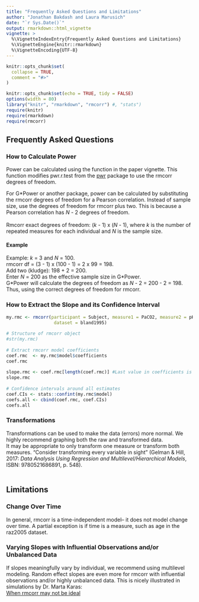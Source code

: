 ```yaml
---
title: "Frequently Asked Questions and Limitations"
author: "Jonathan Bakdash and Laura Marusich"
date: "`r Sys.Date()`"
output: rmarkdown::html_vignette
vignette: >
  %\VignetteIndexEntry{Frequently Asked Questions and Limitations}
  %\VignetteEngine{knitr::rmarkdown}
  %\VignetteEncoding{UTF-8}
---
```


```r
knitr::opts_chunk$set(
  collapse = TRUE,
  comment = "#>"
)
```

```r
knitr::opts_chunk$set(echo = TRUE, tidy = FALSE)
options(width = 80)
library("knitr", "rmarkdown", "rmcorr") #, "stats")
require(knitr)
require(rmarkdown)
require(rmcorr)

```
## Frequently Asked Questions 

### How to Calculate Power
Power can be calculated using the \emph{power.rmcorr} function in the paper vignette. This function modifies pwr.r.test from the <a href="https://cran.r-project.org/web/packages/pwr/index.html">pwr</a> package to use the rmcorr degrees of freedom.
<br> 

For G\*Power or another package, power can be calculated by substituting the rmcorr degrees of freedom for a Pearson correlation. Instead of sample size, use the degrees of freedom for rmcorr plus two. This is because a Pearson correlation has *N* - 2 degrees of freedom.<br>
<br>
Rmcorr exact degrees of freedom: (*k* - 1) x (*N* - 1), where *k* is the number of repeated measures for each individual and *N* is the sample size.<br>

#### Example 
Example: *k* = 3 and *N* = 100.<br> 
rmcorr df = (3 - 1) x (100 - 1) = 2 x 99 = 198.<br>
Add two (kludge): 198 + 2 = 200.<br>
Enter *N* = 200 as the effective sample size in G\*Power.<br>
G\*Power will calculate the degrees of freedom as *N* - 2 = 200 - 2 = 198. Thus, using the correct degrees of freedom for rmcorr.<br>

### How to Extract the Slope and its Confidence Interval
```r
my.rmc <- rmcorr(participant = Subject, measure1 = PaCO2, measure2 = pH, 
                  dataset = bland1995)
 
# Structure of rmcorr object
#str(my.rmc)
 
# Extract rmcorr model coefficients
coef.rmc  <- my.rmc$model$coefficients
coef.rmc
 
slope.rmc <- coef.rmc[length(coef.rmc)] #Last value in coefficients is the slope
slope.rmc
 
# Confidence intervals around all estimates
coef.CIs <- stats::confint(my.rmc$model) 
coefs.all <- cbind(coef.rmc, coef.CIs)
coefs.all
```

### Transformations
Transformations can be used to make the data (errors) more normal. We highly recommend graphing both the raw and transformed data.
<br>
It may be appropriate to only transform one measure or transform both measures. "Consider transforming every variable in sight" (Gelman \& Hill, 2017: *Data Analysis Using Regression and Multilevel/Hierarchical Models*, ISBN: 9780521686891, p. 548).  
<br>

## Limitations 

### Change Over Time 
In general, rmcorr is a time-independent model-- it does not model change over time. A partial
exception is if time is a measure, such as age in the raz2005 dataset.
<br>

### Varying Slopes with Influential Observations and/or Unbalanced Data 
If slopes meaningfully vary by individual, we recommend using multilevel modeling.
Random effect slopes are even more \emph{problematic} for rmcorr with influential observations
and/or highly unbalanced data. This is nicely illustrated in simulations by Dr. Marta Karas: 
<br>
<a href="https://martakarass.github.io/post/2022-04-27-rmcorr_vs_lmm/">When rmcorr may not be ideal</a> 

